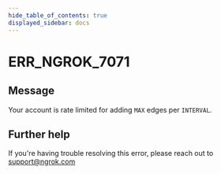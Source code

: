 ```yaml
---
hide_table_of_contents: true
displayed_sidebar: docs
---
```



# ERR_NGROK_7071

## Message

Your account is rate limited for adding `MAX` edges per `INTERVAL`.

<ErrorDetails error="err_ngrok_7071" />

## Further help

If you're having trouble resolving this error, please reach out to [support@ngrok.com](mailto:support@ngrok.com?subject=Help%20with%20ERR_NGROK_7071)
